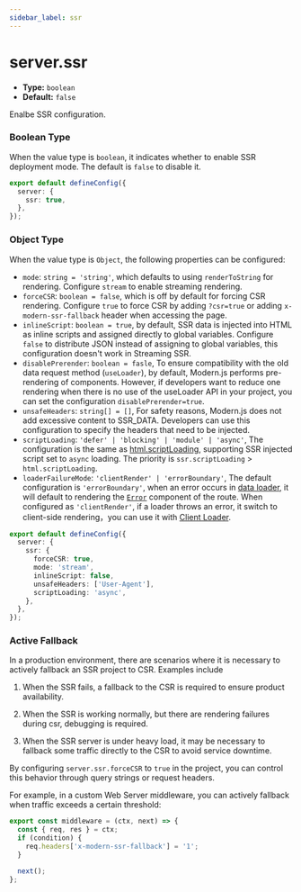 ```yaml
---
sidebar_label: ssr
---
```


# server.ssr

- **Type:** `boolean`
- **Default:** `false`

Enalbe SSR configuration.

### Boolean Type

When the value type is `boolean`, it indicates whether to enable SSR deployment mode. The default is `false` to disable it.

```ts title="modern.config.ts"
export default defineConfig({
  server: {
    ssr: true,
  },
});
```

### Object Type

When the value type is `Object`, the following properties can be configured:

- `mode`: `string = 'string'`, which defaults to using `renderToString` for rendering. Configure `stream` to enable streaming rendering.
- `forceCSR`: `boolean = false`, which is off by default for forcing CSR rendering. Configure `true` to force CSR by adding `?csr=true` or adding `x-modern-ssr-fallback` header when accessing the page.
- `inlineScript`: `boolean = true`, by default, SSR data is injected into HTML as inline scripts and assigned directly to global variables. Configure `false` to distribute JSON instead of assigning to global variables, this configuration doesn't work in Streaming SSR.
- `disablePrerender`: `boolean = fasle`, To ensure compatibility with the old data request method (`useLoader`), by default, Modern.js performs pre-rendering of components.
  However, if developers want to reduce one rendering when there is no use of the useLoader API in your project, you can set the configuration `disablePrerender=true`.
- `unsafeHeaders`: `string[] = []`, For safety reasons, Modern.js does not add excessive content to SSR_DATA. Developers can use this configuration to specify the headers that need to be injected.
- `scriptLoading`: `'defer' | 'blocking' | 'module' | 'async'`, The configuration is the same as [html.scriptLoading](/configure/app/html/script-loading), supporting SSR injected script set to `async` loading. The priority is `ssr.scriptLoading` > `html.scriptLoading`.
- `loaderFailureMode`: `'clientRender' | 'errorBoundary'`, The default configuration is `'errorBoundary'`, when an error occurs in [data loader](/en/guides/basic-features/data/data-fetch.html#data-loader-recommended),
it will default to rendering the [`Error`](/en/guides/basic-features/routes.html#errorboundary) component of the route. When configured as `'clientRender'`, if a loader throws an error, it switch to client-side rendering，you can use it with [Client Loader](/en/guides/basic-features/data/data-fetch.html#client-loader).

```ts title="modern.config.ts"
export default defineConfig({
  server: {
    ssr: {
      forceCSR: true,
      mode: 'stream',
      inlineScript: false,
      unsafeHeaders: ['User-Agent'],
      scriptLoading: 'async',
    },
  },
});
```

### Active Fallback

In a production environment, there are scenarios where it is necessary to actively fallback an SSR project to CSR. Examples include

1. When the SSR fails, a fallback to the CSR is required to ensure product availability.

2. When the SSR is working normally, but there are rendering failures during csr, debugging is required.

3. When the SSR server is under heavy load, it may be necessary to fallback some traffic directly to the CSR to avoid service downtime.

By configuring `server.ssr.forceCSR` to `true` in the project, you can control this behavior through query strings or request headers.

For example, in a custom Web Server middleware, you can actively fallback when traffic exceeds a certain threshold:

```ts title="server/index.ts"
export const middleware = (ctx, next) => {
  const { req, res } = ctx;
  if (condition) {
    req.headers['x-modern-ssr-fallback'] = '1';
  }

  next();
};
```
